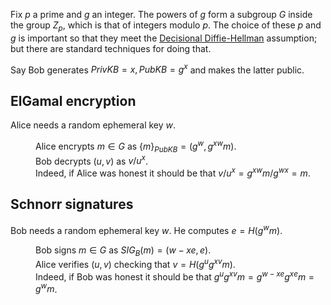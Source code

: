 
Fix <math>p</math> a prime and <math>g</math> an integer. The powers of <math>g</math> form a subgroup <math>G</math> inside the group <math>Z_p</math>, which is that of integers modulo <math>p</math>. The choice of these <math>p</math> and <math>g</math> is important so that they meet the [http://en.wikipedia.org/wiki/Decisional_Diffie%E2%80%93Hellman_assumption Decisional Diffie-Hellman] assumption; but there are standard techniques for doing that. 

Say Bob generates <math>PrivKB=x, PubKB=g^x</math> and makes the latter public.

== ElGamal encryption ==
Alice needs a random ephemeral key <math>w</math>.
:Alice encrypts <math>m\in G</math> as <math>\{m\}_{PubKB}=(g^w,{g^x}^w m)</math>.
:Bob decrypts <math>(u,v)</math> as <math>v/u^x</math>.
:Indeed, if Alice was honest it should be that <math> v/u^x=g^{xw}m/g^{wx}=m </math>.

== Schnorr signatures ==
Bob needs a random ephemeral key <math>w</math>. He computes <math>e=H(g^w m)</math>.
:Bob signs <math>m\in G</math> as <math>SIG_B(m)=(w-xe,e)</math>.
:Alice verifies <math>(u,v)</math> checking that <math>v=H(g^u {g^x}^v m)</math>.
:Indeed, if Bob was honest it should be that <math>g^u {g^x}^v m=g^{w-xe}{g^x}^e m=g^w m</math>.